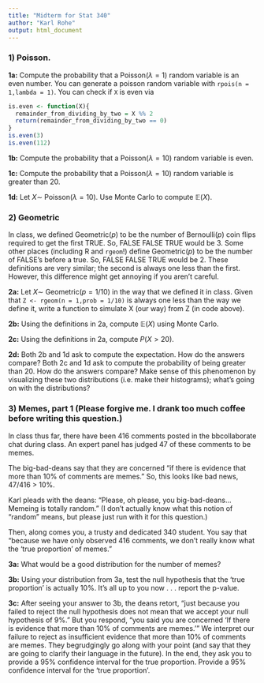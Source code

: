 ```yaml
---
title: "Midterm for Stat 340"
author: "Karl Rohe"
output: html_document
---
```

  
  
### 1) Poisson.

**1a:** Compute the probability that a Poisson($\lambda = 1$) random variable is an even number.  You can generate a poisson random variable with `rpois(n = 1,lambda = 1)`.  You can check if `X` is even via 

```r
is.even <- function(X){
  remainder_from_dividing_by_two = X %% 2
  return(remainder_from_dividing_by_two == 0)
}
is.even(3)
is.even(112)
```
  
**1b:**   Compute the probability that a Poisson($\lambda = 10$) random variable is even.

**1c:**   Compute the probability that a Poisson($\lambda =10$) random variable is greater than 20.

**1d:**   Let $X \sim$ Poisson($\lambda =10$).   Use Monte Carlo to compute $\mathbb{E}(X)$.

### 2) Geometric

In class, we defined Geometric($p$) to be the number of Bernoulli($p$) coin flips required to get the first TRUE. So, FALSE FALSE TRUE would be 3. Some other places (including R and `rgeom`!) define Geometric($p$) to be the number of FALSE's before a true.  So, FALSE FALSE TRUE would be 2.  These definitions are very similar; the second is always one less than the first.  However, this difference might get annoying if you aren't careful.  

**2a:**  Let $X \sim$ Geometric($p=1/10$)  in the way that we defined it in class.  Given that `Z <- rgeom(n = 1,prob = 1/10)` is always one less than the way we define it, write a function to simulate X (our way) from Z (in code above).  



**2b:**  Using the definitions in 2a, compute $\mathbb{E}(X)$ using Monte Carlo.  



**2c:**  Using the definitions in 2a, compute $P(X>20)$. 

**2d:** Both 2b and 1d ask to compute the expectation.  How do the answers compare? Both 2c and 1d ask to compute the probability of being greater than 20.  How do the answers compare? Make sense of this phenomenon by visualizing these two distributions (i.e. make their histograms); what's going on with the distributions?



### 3) Memes, part 1  (Please forgive me.  I drank too much coffee before writing this question.)

In class thus far, there have been 416 comments posted in the bbcollaborate chat during class.  An expert panel has judged 47 of these comments to be memes.  

The big-bad-deans say that they are concerned "if there is evidence that more than 10% of comments are memes."  So, this looks like bad news, 47/416 > 10%.  

Karl pleads with the deans:  "Please, oh please, you big-bad-deans...  Memeing is totally random." (I don't actually know what this notion of "random" means, but please just run with it for this question.)

Then, along comes you, a trusty and dedicated 340 student. You say that "because we have only observed 416 comments, we don't really know what the 'true proportion' of memes."  

**3a:**  What would be a good distribution for the number of memes?


**3b:**  Using your distribution from 3a, test the null hypothesis that the 'true proportion' is actually 10\%. It's all up to you now . . .  report the p-value.


**3c:**  After seeing your answer to 3b, the deans retort, "just because you failed to reject the null hypothesis does not mean that we accept your null hypothesis of 9%." But you respond, "you said you are concerned 'If there is evidence that more than 10% of comments are memes.'" We interpret our failure to reject as insufficient evidence that more than 10% of comments are memes. They begrudgingly go along with your point (and say that they are going to clarify their language in the future).  In the end, they ask you to provide a 95% confidence interval for the true proportion.  Provide a 95% confidence interval for the 'true proportion'.